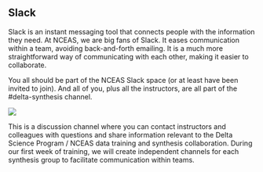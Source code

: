 ## Slack

Slack is an instant messaging tool that connects people with the information they need. At NCEAS, we are big fans of Slack. It eases communication within a team, avoiding back-and-forth emailing. It is a much more straightforward way of communicating with each other, making it easier to collaborate.

You all should be part of the NCEAS Slack space (or at least have been invited to join). And all of you, plus all the instructors, are all part of the #delta-synthesis channel.

![](images/delta-synthesis-slack.png)


This is a discussion channel where you can contact instructors and colleagues with questions and share information relevant to the Delta Science Program / NCEAS data training and synthesis collaboration. During our first week of training, we will create independent channels for each synthesis group to facilitate communication within teams.

